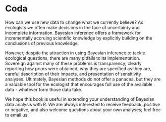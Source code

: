 # Coda

How can we use new data to change what we currently believe? As ecologists we often make decisions in the face of uncertainty and incomplete information. Bayesian inference offers a framework for incrementally accruing scientific knowledge by explicitly building on the conclusions of previous knowledge.

However, despite the attraction in using Bayesian inference to tackle ecological questions, there are many pitfalls to its implementation. Sovereign against many of these problems is transparency; clearly reporting how priors were obtained, why they are specified as they are, careful description of their impacts, and presentation of sensitivity analyses. Ultimately, Bayesian methods do not offer a panacea, but they are a valuable tool for the ecologist that encourages full use of the available data - whatever form those data take.

We hope this book is useful in extending your understanding of Bayesian data analysis with R. We are always interested to receive feedback; positive or negative, and also welcome questions about your own analyses; feel free to email us.
